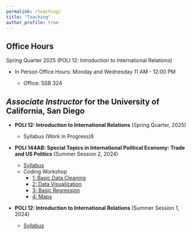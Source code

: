 ```yaml
---
permalink: /teaching/
title: "Teaching"
author_profile: true
---
```


<!-- [teaching statement] -->

## Office Hours

Spring Quarter 2025 (POLI 12: Introduction to International Relations)

-   In Person Office Hours: Monday and Wednesday 11 AM - 12:00 PM

    -   Office: SSB 324

## *Associate Instructor* for the University of California, San Diego

-   **POLI 12: Introduction to International Relations** (Spring Quarter, 2025)

    -   Syllabus (Work in Progress)ß

-   **POLI 144AB: Special Topics in International Political Economy: Trade and US Politics** (Summer Session 2, 2024)

    -   [Syllabus](/files/pdf/teaching/poli144AB_syllabus_ss2_2024.pdf)
    -   Coding Workshop
        -   [1: Basic Data Cleaning](/posts/2024/poli144ab_coding1)
        -   [2: Data Visualization](/posts/2024/poli144ab_coding2)
        -   [3: Basic Regression](/posts/2024/poli144ab_coding3)
        -   [4: Maps](/posts/2024/poli144ab_coding4)

-   **POLI 12: Introduction to International Relations** (Summer Session 1, 2024)

    -   [Syllabus](/files/pdf/teaching/poli12_syllabus_ss1_2024.pdf)
